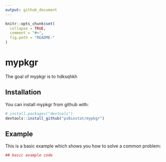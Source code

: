 ```yaml
---
output: github_document
---
```


<!-- README.md is generated from README.Rmd. Please edit that file -->

```r
knitr::opts_chunk$set(
  collapse = TRUE,
  comment = "#>",
  fig.path = "README-"
)
```

# mypkgr

The goal of mypkgr is to hdksqhkh

## Installation

You can install mypkgr from github with:

```r
# install.packages("devtools")
devtools::install_github("psBiostat/mypkgr")
```

## Example

This is a basic example which shows you how to solve a common problem:

```r
## basic example code
```
